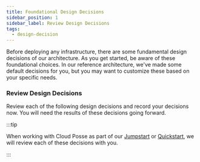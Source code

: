 ```yaml
---
title: Foundational Design Decisions
sidebar_position: 1
sidebar_label: Review Design Decisions
tags:
  - design-decision
---
```



<Intro>
  Before deploying any infrastructure, there are some fundamental design
  decisions of our architecture. As you get started, be aware of these
  foundational choices. In our reference architecture, we've made some default
  decisions for you, but you may want to customize these based on your specific
  needs.
</Intro>

### Review Design Decisions

Review each of the following design decisions and record your decisions now. You will need the results of these decisions
going forward.

<DocCardList />

:::tip

When working with Cloud Posse as part of our [Jumpstart](/jumpstart) or [Quickstart](/quickstart), we will review each of these decisions with you.

:::
